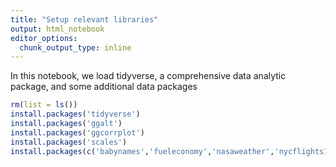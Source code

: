 ```yaml
---
title: "Setup relevant libraries"
output: html_notebook
editor_options: 
  chunk_output_type: inline
---
```


In this notebook, we load tidyverse, a comprehensive data analytic package, and 
some additional data packages

```r
rm(list = ls())
install.packages('tidyverse')
install.packages('ggalt')
install.packages('ggcorrplot')
install.packages('scales')
install.packages(c('babynames','fueleconomy','nasaweather','nycflights13'))
```



